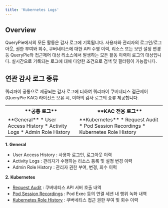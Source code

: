 ```yaml
---
title: 'Kubernetes Logs'
---
```


## Overview

QueryPie에서의 모든 활동은 감사 로그에 기록됩니다. 사용자와 관리자의 로그인/로그아웃, 권한 부여와 회수, 쿠버네티스에 대한 API 수행 이력, 리소스 또는 보안 설정 변경 등 QueryPie와 접근제어 대상 리소스에서 발생하는 모든 활동 이력이 로그의 대상입니다. 실시간으로 기록되는 로그에 대해 다양한 조건으로 검색 및 필터링이 가능합니다.

## 연관 감사 로그 종류

쿼리파이 공통으로 제공되는 감사 로그에 더하여 쿼리파이 쿠버네티스 접근제어 (QueryPie KAC) 라이선스 보유 시, 이하의 감사 로그의 종류 제공합니다.
<table data-table-width="507" data-layout="default" local-id="2eeba34f-b909-48ea-a011-5381931efcd4">
<tbody>
<tr>
<th>
**공통 로그**
</th>
<th>
**KAC 전용 로그**
</th>
</tr>
<tr>
<td>
**General**
* User Access History
* Activity Logs
* Admin Role History
</td>
<td>
**Kubernetes**
* Request Audit
* Pod Session Recordings
* Kubernetes Role History
</td>
</tr>
</tbody>
</table>

**1. General**

* User Access History : 사용자 로그인, 로그아웃 이력
* Activity Logs : 관리자가 수행하는 리소스 등록 및 설정 변경 이력 
* Admin Role History : 관리자 권한 부여, 변경, 회수 이력

**2. Kubernetes**

* [Request Audit](request-audit) : 쿠버네티스 API 서버 호출 내역
* [Pod Session Recordings](pod-session-recordings) : Pod Exec 등의 연결 세션 내 행위 녹화 내역
* [Kubernetes Role History](kubernetes-role-history) : 쿠버네티스 접근 권한 부여 및 회수 이력
